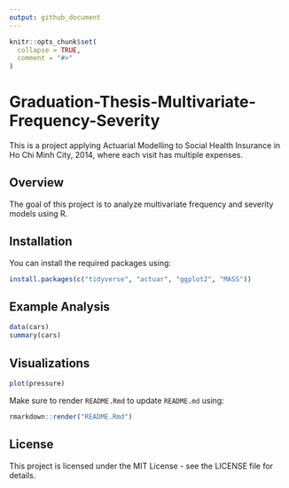 ```yaml
---
output: github_document
---
```


<!-- README.md is generated from README.Rmd. Please edit that file -->

```r
knitr::opts_chunk$set(
  collapse = TRUE,
  comment = "#>"
)
```

# Graduation-Thesis-Multivariate-Frequency-Severity

This is a project applying Actuarial Modelling to Social Health Insurance in Ho Chi Minh City, 2014, where each visit has multiple expenses.

## Overview

The goal of this project is to analyze multivariate frequency and severity models using R.

## Installation

You can install the required packages using:

```r
install.packages(c("tidyverse", "actuar", "ggplot2", "MASS"))
```

## Example Analysis

```r
data(cars)
summary(cars)
```

## Visualizations

```r
plot(pressure)
```

Make sure to render `README.Rmd` to update `README.md` using:

```r
rmarkdown::render("README.Rmd")
```

## License

This project is licensed under the MIT License - see the LICENSE file for details.
